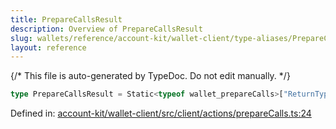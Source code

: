 ```yaml
---
title: PrepareCallsResult
description: Overview of PrepareCallsResult
slug: wallets/reference/account-kit/wallet-client/type-aliases/PrepareCallsResult
layout: reference
---
```


{/* This file is auto-generated by TypeDoc. Do not edit manually. */}

```ts
type PrepareCallsResult = Static<typeof wallet_prepareCalls>["ReturnType"];
```

Defined in: [account-kit/wallet-client/src/client/actions/prepareCalls.ts:24](https://github.com/alchemyplatform/aa-sdk/blob/dc58c113ff1eeb06d4b3f76c505cbbaad47db8fc/account-kit/wallet-client/src/client/actions/prepareCalls.ts#L24)
